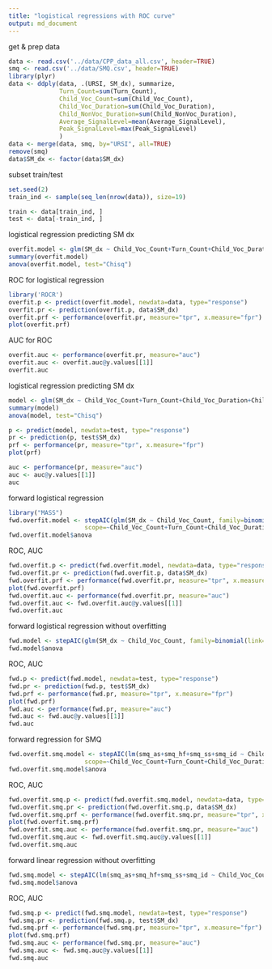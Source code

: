 ```yaml
---
title: "logistical regressions with ROC curve"
output: md_document
---
```


get & prep data
```r
data <- read.csv('../data/CPP_data_all.csv', header=TRUE)
smq <- read.csv('../data/SMQ.csv', header=TRUE)
library(plyr)
data <- ddply(data, .(URSI, SM_dx), summarize,
              Turn_Count=sum(Turn_Count),
              Child_Voc_Count=sum(Child_Voc_Count),
              Child_Voc_Duration=sum(Child_Voc_Duration),
              Child_NonVoc_Duration=sum(Child_NonVoc_Duration),
              Average_SignalLevel=mean(Average_SignalLevel),
              Peak_SignalLevel=max(Peak_SignalLevel)
              )
data <- merge(data, smq, by="URSI", all=TRUE)
remove(smq)
data$SM_dx <- factor(data$SM_dx)
```

subset train/test
```r
set.seed(2)
train_ind <- sample(seq_len(nrow(data)), size=19)

train <- data[train_ind, ]
test <- data[-train_ind, ]
```

logistical regression predicting SM dx
```r
overfit.model <- glm(SM_dx ~ Child_Voc_Count+Turn_Count+Child_Voc_Duration+Child_NonVoc_Duration+Average_SignalLevel+Peak_SignalLevel, family=binomial(link='logit'), data=data, na.action=na.pass)
summary(overfit.model)
anova(overfit.model, test="Chisq")
```

ROC for logistical regression
```r
library('ROCR')
overfit.p <- predict(overfit.model, newdata=data, type="response")
overfit.pr <- prediction(overfit.p, data$SM_dx)
overfit.prf <- performance(overfit.pr, measure="tpr", x.measure="fpr")
plot(overfit.prf)
```

AUC for ROC
```r
overfit.auc <- performance(overfit.pr, measure="auc")
overfit.auc <- overfit.auc@y.values[[1]]
overfit.auc
```

logistical regression predicting SM dx
```r
model <- glm(SM_dx ~ Child_Voc_Count+Turn_Count+Child_Voc_Duration+Child_NonVoc_Duration+Average_SignalLevel+Peak_SignalLevel, family=binomial(link='logit'), data=train, na.action=na.pass)
summary(model)
anova(model, test="Chisq")
```

```r
p <- predict(model, newdata=test, type="response")
pr <- prediction(p, test$SM_dx)
prf <- performance(pr, measure="tpr", x.measure="fpr")
plot(prf)
```

```r
auc <- performance(pr, measure="auc")
auc <- auc@y.values[[1]]
auc
```

forward logistical regression
```r
library("MASS")
fwd.overfit.model <- stepAIC(glm(SM_dx ~ Child_Voc_Count, family=binomial(link='logit'), data=data, na.action=na.pass), direction='forward',
                     scope=~Child_Voc_Count+Turn_Count+Child_Voc_Duration+Child_NonVoc_Duration+Average_SignalLevel+Peak_SignalLevel)
fwd.overfit.model$anova
```

ROC, AUC
```r
fwd.overfit.p <- predict(fwd.overfit.model, newdata=data, type="response")
fwd.overfit.pr <- prediction(fwd.overfit.p, data$SM_dx)
fwd.overfit.prf <- performance(fwd.overfit.pr, measure="tpr", x.measure="fpr")
plot(fwd.overfit.prf)
fwd.overfit.auc <- performance(fwd.overfit.pr, measure="auc")
fwd.overfit.auc <- fwd.overfit.auc@y.values[[1]]
fwd.overfit.auc
```

forward logistical regression without overfitting
```r
fwd.model <- stepAIC(glm(SM_dx ~ Child_Voc_Count, family=binomial(link='logit'), data=train, na.action=na.pass), direction='forward', scope=~Child_Voc_Count+Turn_Count+Child_Voc_Duration+Child_NonVoc_Duration+Average_SignalLevel+Peak_SignalLevel)
fwd.model$anova
```

ROC, AUC
```r
fwd.p <- predict(fwd.model, newdata=test, type="response")
fwd.pr <- prediction(fwd.p, test$SM_dx)
fwd.prf <- performance(fwd.pr, measure="tpr", x.measure="fpr")
plot(fwd.prf)
fwd.auc <- performance(fwd.pr, measure="auc")
fwd.auc <- fwd.auc@y.values[[1]]
fwd.auc
```

forward regression for SMQ
```r
fwd.overfit.smq.model <- stepAIC(lm(smq_as+smq_hf+smq_ss+smq_id ~ Child_Voc_Count, family=binomial(link='logit'), data=data, na.action=na.omit), direction='forward',
                     scope=~Child_Voc_Count+Turn_Count+Child_Voc_Duration+Child_NonVoc_Duration+Average_SignalLevel+Peak_SignalLevel)
fwd.overfit.smq.model$anova
```

ROC, AUC
```r
fwd.overfit.smq.p <- predict(fwd.overfit.smq.model, newdata=data, type="response")
fwd.overfit.smq.pr <- prediction(fwd.overfit.smq.p, data$SM_dx)
fwd.overfit.smq.prf <- performance(fwd.overfit.smq.pr, measure="tpr", x.measure="fpr")
plot(fwd.overfit.smq.prf)
fwd.overfit.smq.auc <- performance(fwd.overfit.smq.pr, measure="auc")
fwd.overfit.smq.auc <- fwd.overfit.smq.auc@y.values[[1]]
fwd.overfit.smq.auc
```

forward linear regression without overfitting
```r
fwd.smq.model <- stepAIC(lm(smq_as+smq_hf+smq_ss+smq_id ~ Child_Voc_Count, family=binomial(link='logit'), data=train, na.action=na.omit), direction='forward', scope=~Child_Voc_Count+Turn_Count+Child_Voc_Duration+Child_NonVoc_Duration+Average_SignalLevel+Peak_SignalLevel)
fwd.smq.model$anova
```

ROC, AUC
```r
fwd.smq.p <- predict(fwd.smq.model, newdata=test, type="response")
fwd.smq.pr <- prediction(fwd.smq.p, test$SM_dx)
fwd.smq.prf <- performance(fwd.smq.pr, measure="tpr", x.measure="fpr")
plot(fwd.smq.prf)
fwd.smq.auc <- performance(fwd.smq.pr, measure="auc")
fwd.smq.auc <- fwd.smq.auc@y.values[[1]]
fwd.smq.auc
```